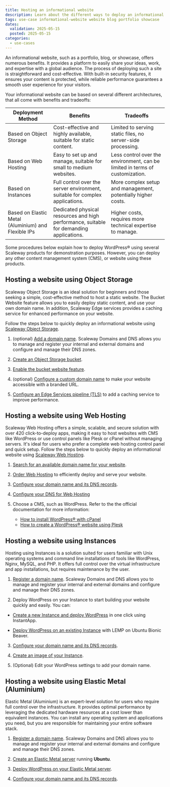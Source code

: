 ```yaml
---
title: Hosting an informational website
description: Learn about the different ways to deploy an informational website (blog, portfolio, showcase) with Scaleway.
tags: use-case informational-website website blog portfolio showcase
dates:
  validation: 2025-05-15
  posted: 2025-05-15
categories:
  - use-cases
---
```


An informational website, such as a portfolio, blog, or showcase, offers numerous benefits. It provides a platform to easily share your ideas, work, and expertise with a global audience. The process of deploying such a site is straightforward and cost-effective. With built-in security features, it ensures your content is protected, while reliable performance guarantees a smooth user experience for your visitors.

Your informational website can be based on several different architectures, that all come with benefits and tradeoffs:

| Deployment Method       | Benefits                                      | Tradeoffs                            |
|-------------------------|-----------------------------------------------|--------------------------------------|
| Based on Object Storage | Cost-effective and highly available, suitable for static content. | Limited to serving static files, no server-side processing. |
| Based on Web Hosting    | Easy to set up and manage, suitable for small to medium websites. | Less control over the environment, can be limited in terms of customization. |
| Based on Instances      | Full control over the server environment, suitable for complex applications. | More complex setup and management, potentially higher costs. |
| Based on Elastic Metal (Aluminium) and Flexible IPs | Dedicated physical resources and high performance, suitable for demanding applications. | Higher costs, requires more technical expertise to manage. |

<Message type="note">
Some procedures below explain how to deploy WordPress® using several Scaleway products for demonstration purposes. However, you can deploy any other content management system (CMS), or website using these products.
</Message>

## Hosting a website using Object Storage

Scaleway Object Storage is an ideal solution for beginners and those seeking a simple, cost-effective method to host a static website. The Bucket Website feature allows you to easily deploy static content, and use your own domain name. In addition, Scaleway Edge services provides a caching service for enhanced performance on your website.

Follow the steps below to quickly deploy an informational website using [Scaleway Object Storage](/object-storage/).

1. (optional) [Add a domain name](/domains-and-dns/quickstart/#how-to-register-an-internal-domain/). Scaleway Domains and DNS allows you to manage and register your internal and external domains and configure and manage their DNS zones.

2. [Create an Object Storage bucket](/object-storage/how-to/create-a-bucket/).

3. [Enable the bucket website feature](/object-storage/how-to/use-bucket-website/).

4. (optional) [Configure a custom domain name](/tutorials/s3-customize-url-cname/) to make your website  accessible with a branded URL.

5. [Configure an Edge Services pipeline (TLS)](/edge-services/quickstart/) to add a caching service to improve performance.

## Hosting a website using Web Hosting

Scaleway Web Hosting offers a simple, scalable, and secure solution with over 420 click-to-deploy apps, making it easy to host websites with CMS like WordPress or use control panels like Plesk or cPanel without managing servers. It's ideal for users who prefer a complete web hosting control panel and quick setup. Follow the steps below to quickly deploy an informational website using [Scaleway Web Hosting](/webhosting/).

1. [Search for an available domain name for your website](/domains-and-dns/quickstart/#how-to-register-an-internal-domain/). 

2. [Order Web Hosting](/webhosting/how-to/order-webhosting/) to efficiently deploy and serve your website.

3. [Configure your domain name and its DNS records](/domains-and-dns/how-to/configure-dns-zones/).

4. [Configure your DNS for Web Hosting](/webhosting/quickstart/#how-to-configure-dns-for-web-hosting)

5. Choose a CMS, such as WordPress. Refer to the the official documentation for more information:
    - [How to install WordPress® with cPanel](https://docs.cpanel.net/knowledge-base/third-party/how-to-install-wordpress-with-cpanel/)
    - [How to create a WordPress® website using Plesk](https://www.plesk.com/blog/guides/how-to-create-a-wordpress-website/)

## Hosting a website using Instances	

Hosting using Instances is a solution suited for users familiar with Unix operating systems and command line installations of tools like WordPress, Nginx, MySQL, and PHP. It offers full control over the virtual infrastructure and app installations, but requires maintenance by the user.

1. [Register a domain name](/domains-and-dns/quickstart/#how-to-register-an-internal-domain/). Scaleway Domains and DNS allows you to manage and register your internal and external domains and configure and manage their DNS zones.

2. Deploy WordPress on your Instance to start building your website quickly and easily. You can:

  - [Create a new Instance and deploy WordPress](/tutorials/wordpress-instantapp/) in one click using InstantApp.

  - [Deploy WordPress on an existing Instance](/tutorials/wordpress-lemp-stack/) with LEMP on Ubuntu Bionic Beaver.

3. [Configure your domain name and its DNS records](/domains-and-dns/how-to/configure-dns-zones/).

4. [Create an image of your Instance](/instances/how-to/create-a-backup/).

5. (Optional) Edit your WordPress settings to add your domain name.

## Hosting a website using Elastic Metal (Aluminium)

Elastic Metal (Aluminium) is an expert-level solution for users who require full control over the infrastructure. It provides optimal performance by leveraging the dedicated hardware resources at a cost lower than equivalent instances. You can install any operating system and applications you need, but you are responsible for maintaining your entire software stack.

1. [Register a domain name](/domains-and-dns/quickstart/#how-to-register-an-internal-domain/). Scaleway Domains and DNS allows you to manage and register your internal and external domains and configure and manage their DNS zones.

2. [Create an Elastic Metal server](/elastic-metal/how-to/create-server/) running **Ubuntu**.

2. [Deploy WordPress on your Elastic Metal server](/tutorials/wordpress-lemp-stack/#installing-the-stack).

3. [Configure your domain name and its DNS records](/domains-and-dns/how-to/configure-dns-zones/).
